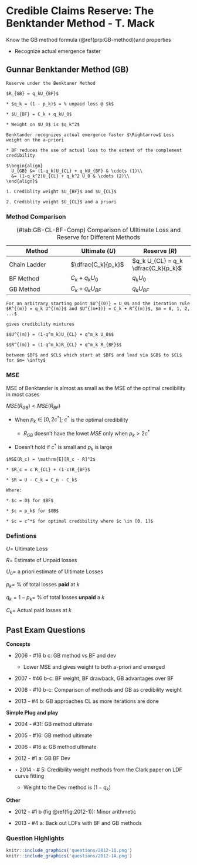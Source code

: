 # Credible Claims Reserve: The Benktander Method - T. Mack

Know the GB method formula (\@ref(prp:GB-method))and properties

* Recognize actual emergence faster

## Gunnar Benktander Method (GB)

```proposition
Reserve under the Benktaner Method

$R_{GB} = q_kU_{BF}$

* $q_k = (1 - p_k)$ = % unpaid loss @ $k$

* $U_{BF} = C_k + q_kU_0$

* Weight on $U_0$ is $q_k^2$
```

```remark
Benktander recognizes actual emergence faster $\Rightarrow$ Less weight on the a-priori

* BF reduces the use of actual loss to the extent of the complement credibility

$\begin{align}
  U_{GB} &= (1-q_k)U_{CL} + q_kU_{BF} & \cdots (1)\\
  &= (1-q_k^2)U_{CL} + q_k^2 U_0 & \cdots (2)\\
\end{align}$

1. Crediblity weight $U_{BF}$ and $U_{CL}$

2. Crediblity weight $U_{CL}$ and a priori
```

### Method Comparison

Table: (\#tab:GB-CL-BF-Comp) Comparison of Ulltimate Loss and Reserve for Different Methods

| Method | Ultimate ($U$) | Reserve ($R$) |
| ------------------------ | ------------------------ | ------------------------ |
| Chain Ladder | $\dfrac{C_k}{p_k}$ | $q_k U_{CL} = q_k \dfrac{C_k}{p_k}$ |
| BF Method | $C_k + q_kU_0$ | $q_k U_0$ |
| GB Method | $C_k + q_kU_{BF}$ | $q_k U_{BF}$ |

```theorem
For an arbitrary starting point $U^{(0)} = U_0$ and the iteration rule $R^{(m)} = q_k U^{(m)}$ and $U^{(m+1)} = C_k + R^{(m)}$, $m = 0, 1, 2, ...$ 

gives credibility mixtures

$$U^{(m)} = (1-q^m_k)U_{CL} + q^m_k U_0$$

$$R^{(m)} = (1-q^m_k)R_{CL} + q^m_k R_{BF}$$

between $BF$ and $CL$ which start at $BF$ and lead via $GB$ to $CL$ for $m= \infty$
```

### MSE

MSE of Benktander is almost as small as the MSE of the optimal credibility in most cases

$MSE(R_{GB}) < MSE(R_{BF})$

* When $p_k \in [0, 2c^*]$; $c^*$ is the optimal credibility

    * $R_{GB}$ doesn't have the lowet $MSE$ only when $p_k > 2c^*$

* Doesn't hold if $c^*$ is small and $p_k$ is large

```remark
$MSE(R_c) = \mathrm{E}[R_c - R]^2$

* $R_c = c R_{CL} + (1-c)R_{BF}$

* $R = U - C_k = C_n - C_k$

Where:

* $c = 0$ for $BF$

* $c = p_k$ for $GB$

* $c = c^*$ for optimal credibility where $c \in [0, 1]$
```

### Defintions

$U =$ Ultimate Loss

$R =$ Estimate of Unpaid losses

$U_0 =$ a priori estimate of Ultimate Losses

$p_k =$ % of total losses **paid** at $k$

$q_k = 1 - p_k =$ %  of total losses **unpaid** a $k$

$C_k =$ Actual paid losses at $k$

## Past Exam Questions

**Concepts**

* 2006 - #16 b c: GB method vs BF and dev

    * Lower MSE and gives weight to both a-priori and emerged

* 2007 - #46 b-c: BF weight, BF drawback, GB advantages over BF

* 2008 - #10 b-c: Comparison of methods and GB as credibility weight

* 2013 - #4 b: GB approaches CL as more iterations are done

**Simple Plug and play**

* 2004 - #31: GB method ultimate

* 2005 - #16: GB method ultimate

* 2006 - #16 a: GB method ultimate

* 2012 - #1 a: GB BF Dev

* $\star$ 2014 - # 5: Credibility weight methods from the Clark paper on LDF curve fitting

    * Weight to the Dev method is $(1-q_k)$

**Other**

* 2012 - #1 b (fig \@ref(fig:2012-1)): Minor arithmetic

* 2013 - #4 a: Back out LDFs with BF and GB methods

### Question Highlights

```r
knitr::include_graphics('questions/2012-1Q.png')
knitr::include_graphics('questions/2012-1A.png')
```
